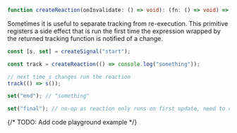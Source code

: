 <Title>createReaction</Title>

```ts
function createReaction(onInvalidate: () => void): (fn: () => void) => void;
```

Sometimes it is useful to separate tracking from re-execution. This primitive registers a side effect that is run the first time the expression wrapped by the returned tracking function is notified of a change.

```ts 
const [s, set] = createSignal("start");

const track = createReaction(() => console.log("something"));

// next time s changes run the reaction
track(() => s());

set("end"); // "something"

set("final"); // no-op as reaction only runs on first update, need to call track again.
```

{/* TODO: Add code playground example */}